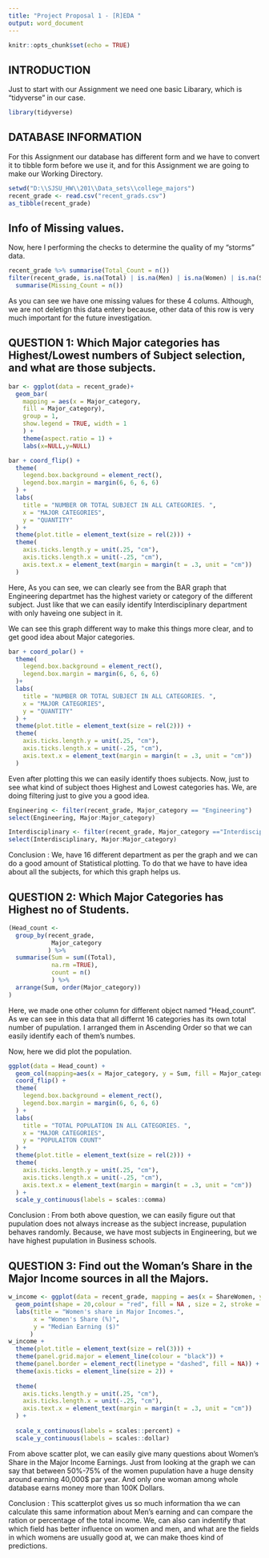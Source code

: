 ```yaml
---
title: "Project Proposal 1 - [R]EDA "
output: word_document
---
```


```r
knitr::opts_chunk$set(echo = TRUE)
```

## INTRODUCTION

Just to start with our Assignment we need one basic Libarary, which is "tidyverse" in our case.

```r
library(tidyverse) 
```


## DATABASE INFORMATION

For this Assignment our database has different form and we have to convert it to tibble form before we use it, and for this Assignment we are going to make our Working Directory.
```r
setwd("D:\\SJSU_HW\\201\\Data_sets\\college_majors")
recent_grade <- read.csv("recent_grads.csv")
as_tibble(recent_grade)
```

## Info of Missing values.
Now, here I performing the checks to determine the quality of my "storms" data.
```r
recent_grade %>% summarise(Total_Count = n())
filter(recent_grade, is.na(Total) | is.na(Men) | is.na(Women) | is.na(ShareWomen)) %>%
  summarise(Missing_Count = n())
```

As you can see we have one missing values for these 4 colums. Although, we are not deletign this data entery because, other data of this row is very much important for the future investigation.

## QUESTION 1: Which Major categories has Highest/Lowest numbers of Subject selection, and what are those subjects.
```r
bar <- ggplot(data = recent_grade)+
  geom_bar(
    mapping = aes(x = Major_category, 
    fill = Major_category),
    group = 1,
    show.legend = TRUE, width = 1
    ) +
    theme(aspect.ratio = 1) +
    labs(x=NULL,y=NULL)

bar + coord_flip() + 
  theme(
    legend.box.background = element_rect(),
    legend.box.margin = margin(6, 6, 6, 6)
  ) + 
  labs(
    title = "NUMBER OR TOTAL SUBJECT IN ALL CATEGORIES. ",
    x = "MAJOR CATEGORIES",
    y = "QUANTITY"
  ) +
  theme(plot.title = element_text(size = rel(2))) +
  theme(
    axis.ticks.length.y = unit(.25, "cm"),
    axis.ticks.length.x = unit(-.25, "cm"),
    axis.text.x = element_text(margin = margin(t = .3, unit = "cm"))
  )
```

Here, As you can see, we can clearly see from the BAR graph that Engineering departmet has the highest variety or category of the different subject. Just like that we can easily identify Interdisciplinary department with only haveing one subject in it.

We can see this graph different way to make this things more clear, and to get good idea about Major categories.
```r
bar + coord_polar() +
  theme(
    legend.box.background = element_rect(),
    legend.box.margin = margin(6, 6, 6, 6)
  )+ 
  labs(
    title = "NUMBER OR TOTAL SUBJECT IN ALL CATEGORIES. ",
    x = "MAJOR CATEGORIES",
    y = "QUANTITY"
  ) +
  theme(plot.title = element_text(size = rel(2))) +
  theme(
    axis.ticks.length.y = unit(.25, "cm"),
    axis.ticks.length.x = unit(-.25, "cm"),
    axis.text.x = element_text(margin = margin(t = .3, unit = "cm"))
  )
```

Even after plotting this we can easily identify thoes subjects. Now, just to see what kind of subject thoes Highest and Lowest categories has. We, are doing filtering just to give you a good idea.

```r
Engineering <- filter(recent_grade, Major_category == "Engineering")
select(Engineering, Major:Major_category)

Interdisciplinary <- filter(recent_grade, Major_category =="Interdisciplinary")
select(Interdisciplinary, Major:Major_category)
```

Conclusion : We, have 16 different department as per the graph and we can do a good amount of Statistical plotting. To do that we have to have idea about all the subjects, for which this graph helps us.

## QUESTION 2: Which Major Categories has Highest no of Students.
```r
(Head_count <- 
  group_by(recent_grade,
            Major_category
           ) %>% 
  summarise(Sum = sum((Total), 
            na.rm =TRUE), 
            count = n()
            ) %>%
  arrange(Sum, order(Major_category))
)
```

Here, we made one other column for different object named "Head_count". As we can see in this data that all differnt 16 categories has its own total number of pupulation. I arranged them in Ascending Order so that we can easily identify each of them's numbes.

Now, here we did plot the population.
```r
ggplot(data = Head_count) +
  geom_col(mapping=aes(x = Major_category, y = Sum, fill = Major_category)) +
  coord_flip() +
  theme(
    legend.box.background = element_rect(),
    legend.box.margin = margin(6, 6, 6, 6)
  ) + 
  labs(
    title = "TOTAL POPULATION IN ALL CATEGORIES. ",
    x = "MAJOR CATEGORIES",
    y = "POPULAITON COUNT"
  ) +
  theme(plot.title = element_text(size = rel(2))) +
  theme(
    axis.ticks.length.y = unit(.25, "cm"),
    axis.ticks.length.x = unit(-.25, "cm"),
    axis.text.x = element_text(margin = margin(t = .3, unit = "cm"))
  ) +
  scale_y_continuous(labels = scales::comma)

```

Conclusion : From both above question, we can easily figure out that pupulation does not always increase as the subject increase, pupulation behaves randomly. Because, we have most subjects in Engineering, but we have highest pupulation in Business schools.

## QUESTION 3: Find out the Woman's Share in the Major Income sources in all the Majors.
```r
w_income <- ggplot(data = recent_grade, mapping = aes(x = ShareWomen, y = Median)) +
  geom_point(shape = 20,colour = "red", fill = NA , size = 2, stroke = 1 ) +
  labs(title = "Women's share in Major Incomes.",
       x = "Women's Share (%)",
       y = "Median Earning ($)"
      )
w_income + 
  theme(plot.title = element_text(size = rel(3))) +
  theme(panel.grid.major = element_line(colour = "black")) +
  theme(panel.border = element_rect(linetype = "dashed", fill = NA)) +
  theme(axis.ticks = element_line(size = 2)) +
  
  theme(
    axis.ticks.length.y = unit(.25, "cm"),
    axis.ticks.length.x = unit(-.25, "cm"),
    axis.text.x = element_text(margin = margin(t = .3, unit = "cm"))
  ) +
  
  scale_x_continuous(labels = scales::percent) +
  scale_y_continuous(labels = scales::dollar)
```

From above scatter plot, we can easily give many questions about Women's Share in the Major Income Earnings. Just from looking at the graph we can say that between 50%-75% of the women pupulation have a huge density around earning 40,000$ par year. And only one woman among whole database earns money more than 100K Dollars.

Conclusion : This scatterplot gives us so much information tha we can calculate this same information about Men's earning and can compare the ration or percentage of the total income.
We, can also can indentify that which field has better influence on women and men, and what are the fields in which womens are usually good at, we can make thoes kind of predictions.
